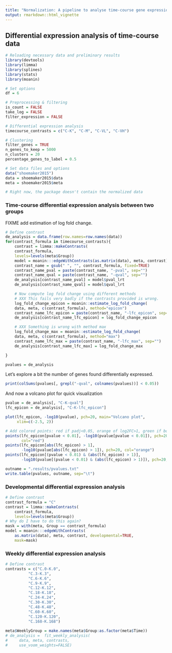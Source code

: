 ```yaml
---
title: "Normalization: A pipeline to analyse time-course gene expression data"
output: rmarkdown::html_vignette
---
```


## Differential expression analysis of time-course data

```r
# Reloading necessary data and preliminary results
library(devtools)
library(limma)
library(splines)
library(stats)
library(moanin)
```

```r
# Set options
df = 6

# Preprocessing & filtering
is_count = FALSE
take_log = FALSE    
filter_expression = FALSE

# Differential expression analysis
timecourse_contrasts = c("C-K", "C-M", "C-VL", "C-VH")

# Clustering
filter_genes = TRUE
n_genes_to_keep = 5000
n_clusters = 20
percentage_genes_to_label = 0.5
```


```r
# Set data files and options
data("shoemaker2015")
data = shoemaker2015$data
meta = shoemaker2015$meta

# Right now, the package doesn't contain the normalized data
```

### Time-course differential expression analysis between two groups

FIXME add estimation of log fold change.

```r
# Define contrast
de_analysis = data.frame(row.names=row.names(data))
for(contrast_formula in timecourse_contrasts){
    contrast = limma::makeContrasts(
	contrast_formula,
	levels=levels(meta$Group))
    model = moanin:::edgeWithContrasts(as.matrix(data), meta, contrast)
    contrast_name = gsub(" ", "", contrast_formula, fixed=TRUE)
    contrast_name_pval = paste(contrast_name, "-pval", sep="")
    contrast_name_qval = paste(contrast_name, "-qval", sep="")
    de_analysis[contrast_name_pval] = model$pval_lrt
    de_analysis[contrast_name_qval] = model$qval_lrt

    # Now compute log fold change using different methods
    # XXX This fails very badly if the contrasts provided is wrong.
    log_fold_change_epicon = moanin::estimate_log_fold_change(
	data, meta, c(contrast_formula), method="epicon")
    contrast_name_lfc_epicon = paste(contrast_name, "-lfc_epicon", sep="")
    de_analysis[contrast_name_lfc_epicon] = log_fold_change_epicon

    # XXX Something is wrong with method max
    log_fold_change_max = moanin::estimate_log_fold_change(
	data, meta, c(contrast_formula), method="max")
    contrast_name_lfc_max = paste(contrast_name, "-lfc_max", sep="")
    de_analysis[contrast_name_lfc_max] = log_fold_change_max

}

pvalues = de_analysis
```

Let's explore a bit the number of genes found differentially expressed.

```r
print(colSums(pvalues[, grepl("-qval", colnames(pvalues))] < 0.05))
```

And now a volcano plot for quick visualization

```r

pvalue = de_analysis[, "C-K-qval"]
lfc_epicon = de_analysis[, "C-K-lfc_epicon"]

plot(lfc_epicon, -log10(pvalue), pch=20, main="Volcano plot",
     xlim=c(-2.5, 2))

# Add colored points: red if padj<0.05, orange of log2FC>1, green if both)
points(lfc_epicon[pvalue < 0.01], -log10(pvalue[pvalue < 0.01]), pch=20,
       col="red")
points(lfc_epicon[abs(lfc_epicon) > 1],
       -log10(pvalue[abs(lfc_epicon) > 1]), pch=20, col="orange")
points(lfc_epicon[(pvalue < 0.01) & (abs(lfc_epicon) > 1)],
       -log10(pvalue[(pvalue < 0.01) & (abs(lfc_epicon) > 1)]), pch=20, col="green")

```

```r
outname = ".results/pvalues.txt"
write.table(pvalues, outname, sep="\t")
```


### Developmental differential expression analysis

```r
# Define contrast
contrast_formula = "C"
contrast = limma::makeContrasts(
    contrast_formula,
    levels=levels(meta$Group))
# Why do I have to do this again?
mask = with(meta, Group == contrast_formula)
model = moanin:::edgeWithContrasts(
    as.matrix(data), meta, contrast, developmental=TRUE,
    mask=mask)
```

### Weekly differential expression analysis

```r
# Define contrast
contrasts = c("C.0-K.0",
	      "C.3-K.3",
	      "C.6-K.6",
	      "C.9-K.9",
	      "C.12-K.12",
	      "C.18-K.18",
	      "C.24-K.24",
	      "C.30-K.30",
	      "C.48-K.48",
	      "C.60-K.60",
	      "C.120-K.120",
	      "C.168-K.168")
	
meta$WeeklyGroup = make.names(meta$Group:as.factor(meta$Time))
# de_analysis =  fit_weekly_analysis(
#     data, meta, contrasts,
#     use_voom_weights=FALSE)
```
